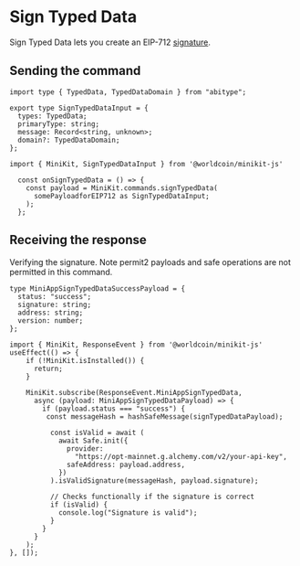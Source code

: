 # Sign Typed Data

Sign Typed Data lets you create an EIP-712 [signature](https://eips.ethereum.org/EIPS/eip-712).

## Sending the command
```tsx
import type { TypedData, TypedDataDomain } from "abitype";

export type SignTypedDataInput = {
  types: TypedData;
  primaryType: string;
  message: Record<string, unknown>;
  domain?: TypedDataDomain;
};
```
``` tsx {{ title: 'app/page.tsx' }}
import { MiniKit, SignTypedDataInput } from '@worldcoin/minikit-js'

  const onSignTypedData = () => {
    const payload = MiniKit.commands.signTypedData(
      somePayloadforEIP712 as SignTypedDataInput;
    );
  };
```

## Receiving the response

Verifying the signature. Note permit2 payloads and safe operations are not permitted in this command.

```tsx
type MiniAppSignTypedDataSuccessPayload = {
  status: "success";
  signature: string;
  address: string;
  version: number;
};
```

``` tsx {{ title: 'app/page.tsx' }}
import { MiniKit, ResponseEvent } from '@worldcoin/minikit-js'
useEffect(() => {
    if (!MiniKit.isInstalled()) {
      return;
    }

    MiniKit.subscribe(ResponseEvent.MiniAppSignTypedData,
      async (payload: MiniAppSignTypedDataPayload) => {
        if (payload.status === "success") {
         const messageHash = hashSafeMessage(signTypedDataPayload);

          const isValid = await (
            await Safe.init({
              provider:
                "https://opt-mainnet.g.alchemy.com/v2/your-api-key",
              safeAddress: payload.address,
            })
          ).isValidSignature(messageHash, payload.signature);

          // Checks functionally if the signature is correct
          if (isValid) {
            console.log("Signature is valid");
          }
        }
      }
    );
}, []);
```